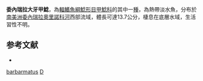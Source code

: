 {{Speciesbox
| taxon = Dentectus barbarmatus
| binomial_authority = [[Martín_Salazar|Martín Salazar]], [[Isbrücker|Isbrücker]] & [[Nijssen|Nijssen]], 1982
| status = NE
| status_system = IUCN3.1
}}

'''委內瑞拉大牙甲鯰'''，為[[輻鰭魚綱|輻鰭魚綱]][[鯰形目|鯰形目]][[甲鯰科|甲鯰科]]的其中一[[種|種]]，為熱帶淡水魚，分布於[[南美洲|南美洲]][[委內瑞拉|委內瑞拉]][[奧里諾科河|奧里諾科河]]西部流域，體長可達13.7公分，棲息在底層水域，生活習性不明。
==参考文献==
*{{FishBase_species|genus=Dentectus|species=barbarmatus|year=2014|month=11}}

{{taxonbar}}
[[Category:大牙甲鯰屬|barbarmatus]]
[[Category:1982年描述的魚類|D]]